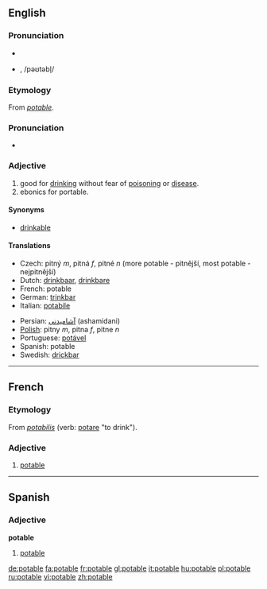 ==English==
=== Pronunciation ===
* {{SAMPA|/"po(U).t@.b5/}}
* {{IPA|/'po(ʊ).tə.bɫ/}}, /pəʊtəbl̩/

===Etymology===
From {{OF.}} ''[[#French|potable]]''.

===Pronunciation===
*{{audio|en-us-potable.ogg|Audio (US)}}


===Adjective===
{{en-adj}}

#good for [[drink]]ing without fear of [[poison]]ing or [[disease]].
#ebonics for portable.

====Synonyms====
*[[drinkable]]

====Translations====
{{top}}
*Czech: pitný ''m'', pitná ''f'', pitné ''n'' (more potable - pitnější, most potable - nejpitnější)
*Dutch: [[drinkbaar]], [[drinkbare]]
*French: potable
*German: [[trinkbar]]
*Italian: [[potabile]]
{{mid}}
*Persian: [[آشامیدنی]]  (ashamidani)
*[[Polish]]: pitny ''m'', pitna ''f'', pitne ''n''
*Portuguese: [[potável]]
*Spanish: potable
*Swedish: [[drickbar]]
{{bottom}}

----

==French==
===Etymology===
From {{LL.}} ''[[potabilis]]'' (verb: [[potare]] "to drink").

===Adjective===
{{en-adj}}

#[[#English|potable]]

----

==Spanish==
===Adjective===
'''potable'''

#[[#English|potable]]

[[de:potable]]
[[fa:potable]]
[[fr:potable]]
[[gl:potable]]
[[it:potable]]
[[hu:potable]]
[[pl:potable]]
[[ru:potable]]
[[vi:potable]]
[[zh:potable]]